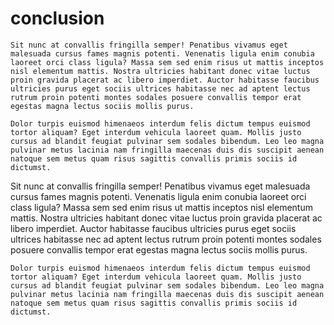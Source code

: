 # conclusion


    Sit nunc at convallis fringilla semper! Penatibus vivamus eget malesuada cursus fames magnis potenti. Venenatis ligula enim conubia laoreet orci class ligula? Massa sem sed enim risus ut mattis inceptos nisl elementum mattis. Nostra ultricies habitant donec vitae luctus proin gravida placerat ac libero imperdiet. Auctor habitasse faucibus ultricies purus eget sociis ultrices habitasse nec ad aptent lectus rutrum proin potenti montes sodales posuere convallis tempor erat egestas magna lectus sociis mollis purus.

    Dolor turpis euismod himenaeos interdum felis dictum tempus euismod tortor aliquam? Eget interdum vehicula laoreet quam. Mollis justo cursus ad blandit feugiat pulvinar sem sodales bibendum. Leo leo magna pulvinar metus lacinia nam fringilla maecenas duis dis suscipit aenean natoque sem metus quam risus sagittis convallis primis sociis id dictumst.


Sit nunc at convallis fringilla semper! Penatibus vivamus eget malesuada cursus fames magnis potenti. Venenatis ligula enim conubia laoreet orci class ligula? Massa sem sed enim risus ut mattis inceptos nisl elementum mattis. Nostra ultricies habitant donec vitae luctus proin gravida placerat ac libero imperdiet. Auctor habitasse faucibus ultricies purus eget sociis ultrices habitasse nec ad aptent lectus rutrum proin potenti montes sodales posuere convallis tempor erat egestas magna lectus sociis mollis purus.

    Dolor turpis euismod himenaeos interdum felis dictum tempus euismod tortor aliquam? Eget interdum vehicula laoreet quam. Mollis justo cursus ad blandit feugiat pulvinar sem sodales bibendum. Leo leo magna pulvinar metus lacinia nam fringilla maecenas duis dis suscipit aenean natoque sem metus quam risus sagittis convallis primis sociis id dictumst.
